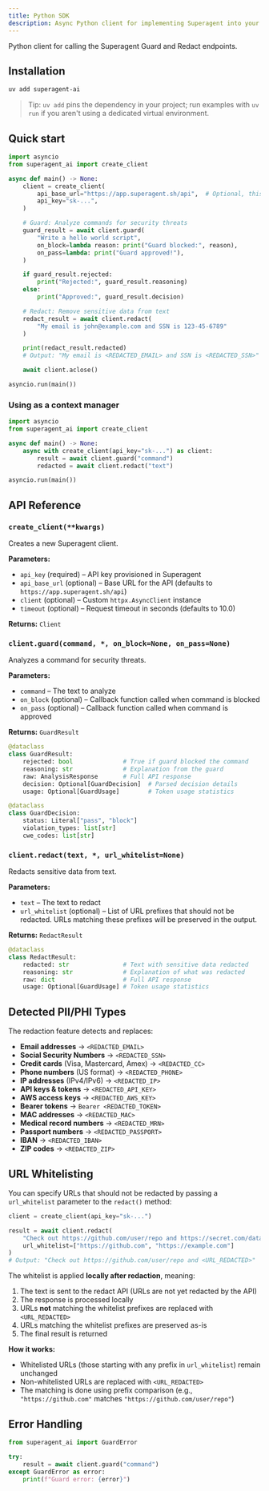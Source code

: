 ```yaml
---
title: Python SDK
description: Async Python client for implementing Superagent into your apps
---
```


Python client for calling the Superagent Guard and Redact endpoints.

## Installation

```bash title="Terminal"
uv add superagent-ai
```

> Tip: `uv add` pins the dependency in your project; run examples with `uv run` if you aren't using a dedicated virtual environment.

## Quick start

```python title="main.py"
import asyncio
from superagent_ai import create_client

async def main() -> None:
    client = create_client(
        api_base_url="https://app.superagent.sh/api",  # Optional, this is the default
        api_key="sk-...",
    )

    # Guard: Analyze commands for security threats
    guard_result = await client.guard(
        "Write a hello world script",
        on_block=lambda reason: print("Guard blocked:", reason),
        on_pass=lambda: print("Guard approved!"),
    )

    if guard_result.rejected:
        print("Rejected:", guard_result.reasoning)
    else:
        print("Approved:", guard_result.decision)

    # Redact: Remove sensitive data from text
    redact_result = await client.redact(
        "My email is john@example.com and SSN is 123-45-6789"
    )

    print(redact_result.redacted)
    # Output: "My email is <REDACTED_EMAIL> and SSN is <REDACTED_SSN>"

    await client.aclose()

asyncio.run(main())
```

### Using as a context manager

```python title="context_manager.py"
import asyncio
from superagent_ai import create_client

async def main() -> None:
    async with create_client(api_key="sk-...") as client:
        result = await client.guard("command")
        redacted = await client.redact("text")

asyncio.run(main())
```

## API Reference

### `create_client(**kwargs)`

Creates a new Superagent client.

**Parameters:**
- `api_key` (required) – API key provisioned in Superagent
- `api_base_url` (optional) – Base URL for the API (defaults to `https://app.superagent.sh/api`)
- `client` (optional) – Custom `httpx.AsyncClient` instance
- `timeout` (optional) – Request timeout in seconds (defaults to 10.0)

**Returns:** `Client`

### `client.guard(command, *, on_block=None, on_pass=None)`

Analyzes a command for security threats.

**Parameters:**
- `command` – The text to analyze
- `on_block` (optional) – Callback function called when command is blocked
- `on_pass` (optional) – Callback function called when command is approved

**Returns:** `GuardResult`

```python
@dataclass
class GuardResult:
    rejected: bool              # True if guard blocked the command
    reasoning: str              # Explanation from the guard
    raw: AnalysisResponse       # Full API response
    decision: Optional[GuardDecision]  # Parsed decision details
    usage: Optional[GuardUsage]        # Token usage statistics

@dataclass
class GuardDecision:
    status: Literal["pass", "block"]
    violation_types: list[str]
    cwe_codes: list[str]
```

### `client.redact(text, *, url_whitelist=None)`

Redacts sensitive data from text.

**Parameters:**
- `text` – The text to redact
- `url_whitelist` (optional) – List of URL prefixes that should not be redacted. URLs matching these prefixes will be preserved in the output.

**Returns:** `RedactResult`

```python
@dataclass
class RedactResult:
    redacted: str               # Text with sensitive data redacted
    reasoning: str              # Explanation of what was redacted
    raw: dict                   # Full API response
    usage: Optional[GuardUsage] # Token usage statistics
```

## Detected PII/PHI Types

The redaction feature detects and replaces:

- **Email addresses** → `<REDACTED_EMAIL>`
- **Social Security Numbers** → `<REDACTED_SSN>`
- **Credit cards** (Visa, Mastercard, Amex) → `<REDACTED_CC>`
- **Phone numbers** (US format) → `<REDACTED_PHONE>`
- **IP addresses** (IPv4/IPv6) → `<REDACTED_IP>`
- **API keys & tokens** → `<REDACTED_API_KEY>`
- **AWS access keys** → `<REDACTED_AWS_KEY>`
- **Bearer tokens** → `Bearer <REDACTED_TOKEN>`
- **MAC addresses** → `<REDACTED_MAC>`
- **Medical record numbers** → `<REDACTED_MRN>`
- **Passport numbers** → `<REDACTED_PASSPORT>`
- **IBAN** → `<REDACTED_IBAN>`
- **ZIP codes** → `<REDACTED_ZIP>`

## URL Whitelisting

You can specify URLs that should not be redacted by passing a `url_whitelist` parameter to the `redact()` method:

```python title="url_whitelist_example.py"
client = create_client(api_key="sk-...")

result = await client.redact(
    "Check out https://github.com/user/repo and https://secret.com/data",
    url_whitelist=["https://github.com", "https://example.com"]
)
# Output: "Check out https://github.com/user/repo and <URL_REDACTED>"
```

The whitelist is applied **locally after redaction**, meaning:
1. The text is sent to the redact API (URLs are not yet redacted by the API)
2. The response is processed locally
3. URLs **not** matching the whitelist prefixes are replaced with `<URL_REDACTED>`
4. URLs matching the whitelist prefixes are preserved as-is
5. The final result is returned

**How it works:**
- Whitelisted URLs (those starting with any prefix in `url_whitelist`) remain unchanged
- Non-whitelisted URLs are replaced with `<URL_REDACTED>`
- The matching is done using prefix comparison (e.g., `"https://github.com"` matches `"https://github.com/user/repo"`)

## Error Handling

```python title="error_handling.py"
from superagent_ai import GuardError

try:
    result = await client.guard("command")
except GuardError as error:
    print(f"Guard error: {error}")
```
